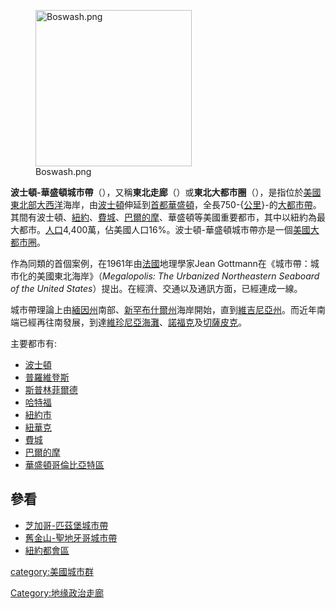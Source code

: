 {{NoteTA
|G1 = USState
}}

[[File:Boswash.png|250px]]

'''波士頓-華盛頓城市帶'''（{{lang-en|BosWash / Bosnywash / Boshington / Boston–Washington corridor / Bos-Wash corridor}}），又稱'''東北走廊'''（{{lang|en|Northeast Corridor}}）或'''東北大都市圈'''（{{lang|en|Northeast megalopolis}}），是指位於[[美國|美國]][[美國東北部|東北部]][[大西洋|大西洋]]海岸，由[[波士頓|波士頓]]伸延到[[首都|首都]][[华盛顿哥伦比亚特区|華盛頓]]，全長750-{[[公里|公里]]}-的[[大都市帶|大都市帶]]。其間有波士頓、[[紐約|紐約]]、[[費城|費城]]、[[巴爾的摩|巴爾的摩]]、華盛頓等美國重要都市，其中以紐約為最大都市。[[人口|人口]]4,400萬，佔美國人口16%。波士頓-華盛頓城市帶亦是一個[[美國大都市圈|美國大都市圈]]。

作為同類的首個案例，在1961年由[[法國|法國]]地理學家Jean Gottmann在《城市帶：城市化的美國東北海岸》（''Megalopolis: The Urbanized Northeastern Seaboard of the United States''）提出。在經濟、交通以及通訊方面，已經連成一線。

城市帶理論上由[[緬因州|緬因州]]南部、[[新罕布什爾州|新罕布什爾州]]海岸開始，直到[[維吉尼亞州|維吉尼亞州]]。而近年南端已經再往南發展，到達[[維珍尼亞海灘|維珍尼亞海灘]]、[[諾福克_(維吉尼亞州)|諾福克]]及[[切薩皮克_(維吉尼亞州)|切薩皮克]]。

主要都市有:
* [[波士頓|波士頓]]
* [[普羅維登斯|普羅維登斯]]
* [[斯普林菲爾德_(馬薩諸塞州)|斯普林菲爾德]]
* [[哈特福|哈特福]]
* [[紐約市|紐約市]]
* [[紐華克_(紐澤西州)|紐華克]]
* [[費城|費城]]
* [[巴爾的摩|巴爾的摩]]
* [[華盛頓哥倫比亞特區|華盛頓哥倫比亞特區]]

==參看==
*[[芝加哥-匹茲堡城市帶|芝加哥-匹茲堡城市帶]]
*[[舊金山-聖地牙哥城市帶|舊金山-聖地牙哥城市帶]]
*[[紐約都會區|紐約都會區]]

{{美國大都市圈}}
[[Category:地缘政治走廊|Category:地缘政治走廊]]
[[category:美國城市群|category:美國城市群]]